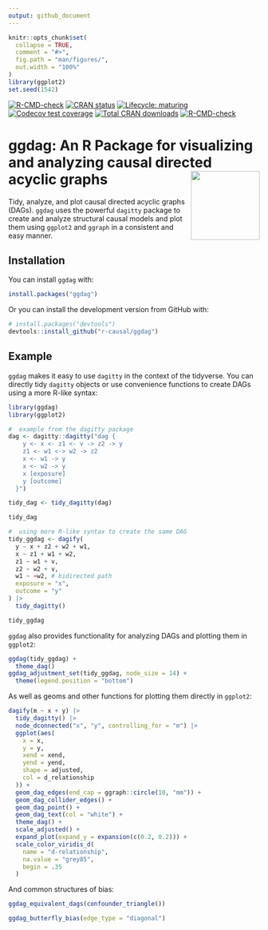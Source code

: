 ```yaml
---
output: github_document
---
```


<!-- README.md is generated from README.Rmd. Please edit that file -->

```r
knitr::opts_chunk$set(
  collapse = TRUE,
  comment = "#>",
  fig.path = "man/figures/",
  out.width = "100%"
)
library(ggplot2)
set.seed(1542)
```
<!-- badges: start -->
[![R-CMD-check](https://github.com/r-causal/ggdag/workflows/R-CMD-check/badge.svg)](https://github.com/r-causal/ggdag/actions)
[![CRAN status](https://www.r-pkg.org/badges/version/ggdag)](https://cran.r-project.org/package=ggdag)
[![Lifecycle: maturing](https://img.shields.io/badge/lifecycle-maturing-blue.svg)](https://lifecycle.r-lib.org/articles/stages.html)
[![Codecov test coverage](https://codecov.io/gh/malcolmbarrett/ggdag/branch/main/graph/badge.svg)](https://app.codecov.io/gh/malcolmbarrett/ggdag?branch=main)
[![Total CRAN downloads](https://cranlogs.r-pkg.org/badges/grand-total/ggdag)](https://cran.r-project.org/package=ggdag)
[![R-CMD-check](https://github.com/malcolmbarrett/ggdag/actions/workflows/R-CMD-check.yaml/badge.svg)](https://github.com/malcolmbarrett/ggdag/actions/workflows/R-CMD-check.yaml)
<!-- badges: end -->

# ggdag: An R Package for visualizing and analyzing causal directed acyclic graphs <a href="https://r-causal.github.io/ggdag/"><img src="man/figures/logo.png" align="right" height="138" /></a>

Tidy, analyze, and plot causal directed acyclic graphs (DAGs). `ggdag` uses the powerful `dagitty` package to create and analyze structural causal models and plot them using `ggplot2` and `ggraph` in a consistent and easy manner. 

## Installation

You can install `ggdag` with:

```r
install.packages("ggdag")
```

Or you can install the development version from GitHub with:

```r
# install.packages("devtools")
devtools::install_github("r-causal/ggdag")
```

## Example

`ggdag` makes it easy to use `dagitty` in the context of the tidyverse. You can directly tidy `dagitty` objects or use convenience functions to create DAGs using a more R-like syntax:

```r
library(ggdag)
library(ggplot2)

#  example from the dagitty package
dag <- dagitty::dagitty("dag {
    y <- x <- z1 <- v -> z2 -> y
    z1 <- w1 <-> w2 -> z2
    x <- w1 -> y
    x <- w2 -> y
    x [exposure]
    y [outcome]
  }")

tidy_dag <- tidy_dagitty(dag)

tidy_dag

#  using more R-like syntax to create the same DAG
tidy_ggdag <- dagify(
  y ~ x + z2 + w2 + w1,
  x ~ z1 + w1 + w2,
  z1 ~ w1 + v,
  z2 ~ w2 + v,
  w1 ~ ~w2, # bidirected path
  exposure = "x",
  outcome = "y"
) |>
  tidy_dagitty()

tidy_ggdag
```

`ggdag` also provides functionality for analyzing DAGs and plotting them in `ggplot2`:

```r
ggdag(tidy_ggdag) +
  theme_dag()
ggdag_adjustment_set(tidy_ggdag, node_size = 14) +
  theme(legend.position = "bottom")
```

As well as geoms and other functions for plotting them directly in `ggplot2`:

```r
dagify(m ~ x + y) |>
  tidy_dagitty() |>
  node_dconnected("x", "y", controlling_for = "m") |>
  ggplot(aes(
    x = x,
    y = y,
    xend = xend,
    yend = yend,
    shape = adjusted,
    col = d_relationship
  )) +
  geom_dag_edges(end_cap = ggraph::circle(10, "mm")) +
  geom_dag_collider_edges() +
  geom_dag_point() +
  geom_dag_text(col = "white") +
  theme_dag() +
  scale_adjusted() +
  expand_plot(expand_y = expansion(c(0.2, 0.2))) +
  scale_color_viridis_d(
    name = "d-relationship",
    na.value = "grey85",
    begin = .35
  )
```

And common structures of bias:
```r
ggdag_equivalent_dags(confounder_triangle())

ggdag_butterfly_bias(edge_type = "diagonal")
```

